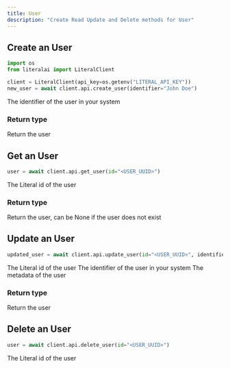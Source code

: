 ```yaml
---
title: User
description: "Create Read Update and Delete methods for User"
---
```


## Create an User

```python
import os
from literalai import LiteralClient

client = LiteralClient(api_key=os.getenv("LITERAL_API_KEY"))
new_user = await client.api.create_user(identifier="John Doe")
```

<ParamField path="identifier" type="string" required>
  The identifier of the user in your system
</ParamField>

### Return type

<ResponseField name="user" type="User">
  Return the user
</ResponseField>

## Get an User

```python
user = await client.api.get_user(id="<USER_UUID>")
```

<ParamField path="id" type="uuid" required>
  The Literal id of the user
</ParamField>

### Return type

<ResponseField name="user" type="User">
  Return the user, can be None if the user does not exist
</ResponseField>

## Update an User

```python
updated_user = await client.api.update_user(id="<USER_UUID>", identifier="Jane Doe")
```

<ParamField path="id" type="uuid" required>
  The Literal id of the user
</ParamField>

<ParamField path="identifier" type="string">
  The identifier of the user in your system
</ParamField>

<ParamField path="metadata" type="dict">
  The metadata of the user
</ParamField>

### Return type

<ResponseField name="user" type="User">
  Return the user
</ResponseField>

## Delete an User

```python
user = await client.api.delete_user(id="<USER_UUID>")
```

<ParamField path="id" type="uuid" required>
  The Literal id of the user
</ParamField>

